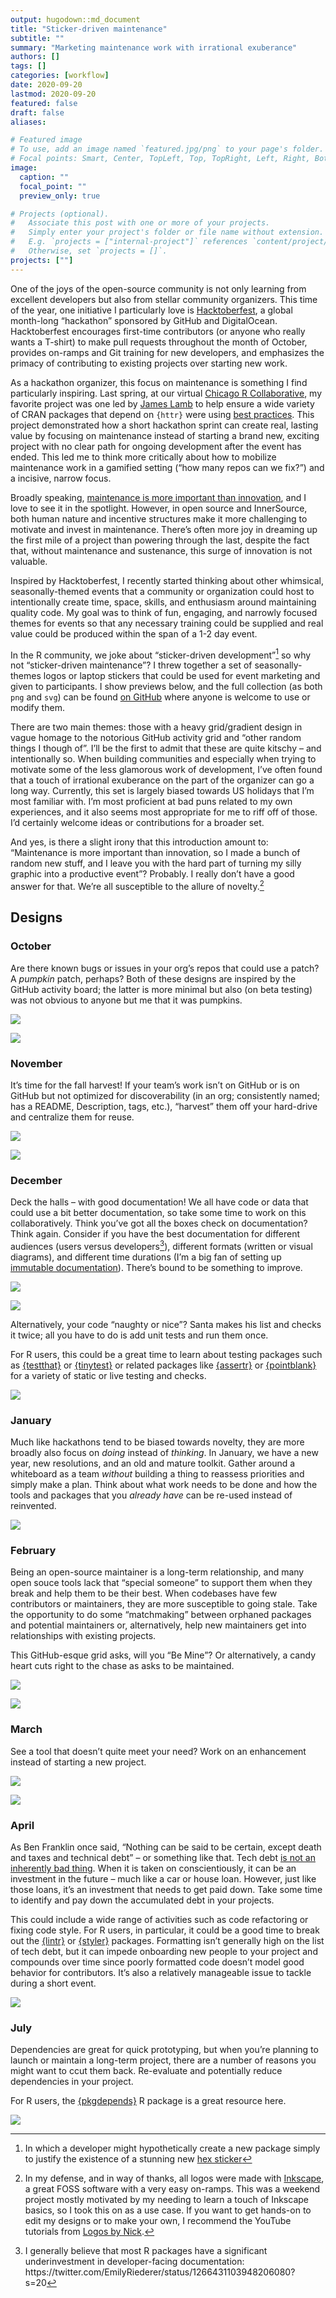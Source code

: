 ```yaml
---
output: hugodown::md_document
title: "Sticker-driven maintenance"
subtitle: ""
summary: "Marketing maintenance work with irrational exuberance"
authors: []
tags: []
categories: [workflow]
date: 2020-09-20
lastmod: 2020-09-20
featured: false
draft: false
aliases:

# Featured image
# To use, add an image named `featured.jpg/png` to your page's folder.
# Focal points: Smart, Center, TopLeft, Top, TopRight, Left, Right, BottomLeft, Bottom, BottomRight.
image:
  caption: ""
  focal_point: ""
  preview_only: true

# Projects (optional).
#   Associate this post with one or more of your projects.
#   Simply enter your project's folder or file name without extension.
#   E.g. `projects = ["internal-project"]` references `content/project/deep-learning/index.md`.
#   Otherwise, set `projects = []`.
projects: [""]
---
```


One of the joys of the open-source community is not only learning from excellent developers but also from stellar community organizers. This time of the year, one initiative I particularly love is [Hacktoberfest](https://hacktoberfest.digitalocean.com/), a global month-long "hackathon" sponsored by GitHub and DigitalOcean. Hacktoberfest encourages first-time contributors (or anyone who really wants a T-shirt) to make pull requests throughout the month of October, provides on-ramps and Git training for new developers, and emphasizes the primacy of contributing to existing projects over starting new work.

As a hackathon organizer, this focus on maintenance is something I find particularly inspiring. Last spring, at our virtual [Chicago R Collaborative](https://chircollab.github.io/), my favorite project was one led by [James Lamb](https://twitter.com/_jameslamb) to help ensure a wide variety of CRAN packages that depend on `{httr}` were using [best practices](https://github.com/chircollab/chircollab20/issues/1). This project demonstrated how a short hackathon sprint can create real, lasting value by focusing on maintenance instead of starting a brand new, exciting project with no clear path for ongoing development after the event has ended. This led me to think more critically about how to mobilize maintenance work in a gamified setting ("how many repos can we fix?") and a incisive, narrow focus. 

Broadly speaking, [maintenance is more important than innovation](https://aeon.co/essays/innovation-is-overvalued-maintenance-often-matters-more), and I love to see it in the spotlight. However, in open source and InnerSource, both human nature and incentive structures make it more challenging to motivate and invest in maintenance. There's often more joy in dreaming up the first mile of a project than powering through the last, despite the fact that, without maintenance and sustenance, this surge of innovation is not valuable. 

Inspired by Hacktoberfest, I recently started thinking about other whimsical, seasonally-themed events that a community or organization could host to intentionally create time, space, skills, and enthusiasm around maintaining quality code. My goal was to think of fun, engaging, and narrowly focused themes for events so that any necessary training could be supplied and real value could be produced within the span of a 1-2 day event.

In the R community, we joke about "sticker-driven development"^[In which a developer might hypothetically create a new package simply to justify the existence of a stunning new [hex sticker](http://hexb.in/)] so why not "sticker-driven maintenance"? I threw together a set of seasonally-themes logos or laptop stickers that could be used for event marketing and given to participants. I show previews below, and the full collection (as both `png` and `svg`) can be found [on GitHub](https://github.com/emilyriederer/sticker-driven-maintenance) where anyone is welcome to use or modify them. 

There are two main themes: those with a heavy grid/gradient design in vague homage to the notorious GitHub activity grid and "other random things I though of". I'll be the first to admit that these are quite kitschy -- and intentionally so. When building communities and especially when trying to motivate some of the less glamorous work of development, I've often found that a touch of irrational exuberance on the part of the organizer can go a long way. Currently, this set is largely biased towards US holidays that I'm most familiar with. I'm most proficient at bad puns related to my own experiences, and it also seems most appropriate for me to riff off of those. I'd certainly welcome ideas or contributions for a broader set.

And yes, is there a slight irony that this introduction amount to: "Maintenance is more important than innovation, so I made a bunch of random new stuff, and I leave you with the hard part of turning my silly graphic into a productive event"? Probably. I really don't have a good answer for that. We're all susceptible to the allure of novelty.^[In my defense, and in way of thanks, all logos were made with [Inkscape](inkscape.org), a great FOSS software with a very easy on-ramps. This was a weekend project mostly motivated by my needing to learn a touch of Inkscape basics, so I took this on as a use case. If you want to get hands-on to edit my designs or to make your own, I recommend the YouTube tutorials from [Logos by Nick](https://logosbynick.com/).]

## Designs

### October

Are there known bugs or issues in your org's repos that could use a patch? A *pumpkin* patch, perhaps? Both of these designs are inspired by the GitHub activity board; the latter is more minimal but also (on beta testing) was not obvious to anyone but me that it was pumpkins.

![](images/patch-grid.png)

![](images/patch-grid-minimal.png)

### November

It's time for the fall harvest! If your team's work isn't on GitHub or is on GitHub but not optimized for discoverability (in an org; consistently named; has a README, Description, tags, etc.), "harvest" them off your hard-drive and centralize them for reuse.

![](images/harvest-grid.png)

![](images/harvest-badge.png)

### December

Deck the halls -- with good documentation! We all have code or data that could use a bit better documentation, so take some time to work on this collaboratively. Think you've got all the boxes check on documentation? Think again. Consider if you have the best documentation for different audiences (users versus developers^[I generally believe that most R packages have a significant underinvestment in developer-facing documentation: https://twitter.com/EmilyRiederer/status/1266431103948206080?s=20]), different formats (written or visual diagrams), and different time durations (I'm a big fan of setting up [immutable documentation](https://codeascraft.com/2018/10/10/etsys-experiment-with-immutable-documentation/)). There's bound to be something to improve.

![](images/holiday-lights-grid.png)

![](images/ornaments-grid.png)

Alternatively, your code "naughty or nice"? Santa makes his list and checks it twice; all you have to do is add unit tests and run them once. 

For R users, this could be a great time to learn about testing packages such as [{testthat}](https://testthat.r-lib.org/) or [{tinytest}](https://cran.r-project.org/web/packages/tinytest/index.html) or related packages like [{assertr}](https://cran.r-project.org/web/packages/assertr/index.html) or [{pointblank}](https://rich-iannone.github.io/pointblank/index.html) for a variety of static or live testing and checks.

![](images/naughty-nice-badge.png)


### January

Much like hackathons tend to be biased towards novelty, they are more broadly also focus on *doing* instead of *thinking*. In January, we have a new year, new resolutions, and an old and mature toolkit. Gather around a whiteboard as a team *without* building a thing to reassess priorities and simply make a plan. Think about what work needs to be done and how the tools and packages that you *already have* can be re-used instead of reinvented.

![](images/plan-grid.png)

### February 

Being an open-source maintainer is a long-term relationship, and many open souce tools lack that "special someone" to support them when they break and help them to be their best. When codebases have few contributors or maintainers, they are more susceptible to going stale. Take the opportunity to do some "matchmaking" between orphaned packages and potential maintainers or, alternatively, help new maintainers get into relationships with existing projects.

This GitHub-esque grid asks, will you "Be Mine"? Or alternatively, a candy heart cuts right to the chase as asks to be maintained.

![](images/hearts-grid.png)

![](images/heart-badge.png)

### March

See a tool that doesn't quite meet your need? Work on an enhancement instead of starting a new project.

![](images/eggs-badge.png)

![](images/eggs-grid.png)

### April

As Ben Franklin once said, "Nothing can be said to be certain, except death and taxes and technical debt" -- or something like that. Tech debt [is not an inherently bad thing](https://changelog.com/podcast/379). When it is taken on conscientiously, it can be an investment in the future -- much like a car or house loan. However, just like those loans, it's an investment that needs to get paid down. Take some time to identify and pay down the accumulated debt in your projects.

This could include a wide range of activities such as code refactoring or fixing code style. For R users, in particular, it could be a good time to break out the [{lintr}](https://github.com/jimhester/lintr) or [{styler}](https://styler.r-lib.org/) packages. Formatting isn't generally high on the list of tech debt, but it can impede onboarding new people to your project and compounds over time since poorly formatted code doesn't model good behavior for contributors. It's also a relatively manageable issue to tackle during a short event.

![](images/tax-grid.png)

### July

Dependencies are great for quick prototyping, but when you're planning to launch or maintain a long-term project, there are a number of reasons you might want to ccut them back. Re-evaluate and potentially reduce dependencies in your project. 

For R users, the [{pkgdepends}](https://github.com/r-lib/pkgdepends) R package is a great resource here. 

![](images/dependencies-badge.png)

